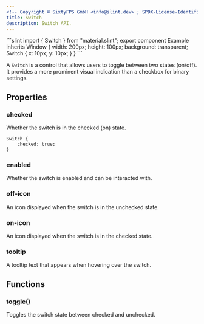 ```yaml
---
<!-- Copyright © SixtyFPS GmbH <info@slint.dev> ; SPDX-License-Identifier: MIT -->
title: Switch
description: Switch API.
---
```



<CodeSnippetMD imagePath="/src/assets/generated/switch.png" imageWidth="300" imageHeight="200" imageAlt="">
```slint
import { Switch } from "material.slint";
export component Example inherits Window {
    width: 200px;
    height: 100px;
    background: transparent;
    Switch {
        x: 10px;
        y: 10px;
    }
}
```
</CodeSnippetMD>

A `Switch` is a control that allows users to toggle between two states (on/off). It provides a more prominent visual indication than a checkbox for binary settings.

## Properties

### checked
<SlintProperty propName="checked" typeName="bool" propertyVisibility="in-out">
Whether the switch is in the checked (on) state.

```slint "checked: true;"
Switch {
    checked: true;
}
```
</SlintProperty>

### enabled
<SlintProperty propName="enabled" typeName="bool" defaultValue="true">
Whether the switch is enabled and can be interacted with.
</SlintProperty>

### off-icon
<SlintProperty propName="off-icon" typeName="image">
An icon displayed when the switch is in the unchecked state.
</SlintProperty>

### on-icon
<SlintProperty propName="on-icon" typeName="image">
An icon displayed when the switch is in the checked state.
</SlintProperty>

### tooltip
<SlintProperty propName="tooltip" typeName="string">
A tooltip text that appears when hovering over the switch.
</SlintProperty>

## Functions

### toggle()
Toggles the switch state between checked and unchecked.